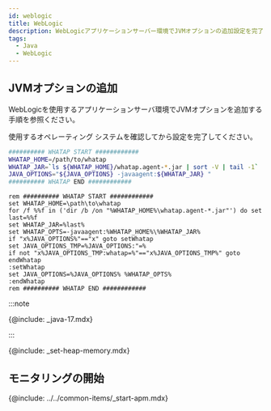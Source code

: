 ```yaml
---
id: weblogic
title: WebLogic
description: WebLogicアプリケーションサーバー環境でJVMオプションの追加設定を完了してください。
tags:
  - Java
  - WebLogic
---
```


## JVMオプションの追加

WebLogicを使用するアプリケーションサーバ環境でJVMオプションを追加する手順を参照ください。 

使用するオペレーティング システムを確認してから設定を完了してください。

<Tabs>
<TabItem value="linux" label="Linux">

```bash title="{WebLogic_Path}/user_projects/domains/{User_Domain}/bin/startWebLogic.sh"
########## WHATAP START ############
WHATAP_HOME=/path/to/whatap
WHATAP_JAR=`ls ${WHATAP_HOME}/whatap.agent-*.jar | sort -V | tail -1`
JAVA_OPTIONS="${JAVA_OPTIONS} -javaagent:${WHATAP_JAR} "
########## WHATAP END ############
```

</TabItem>
<TabItem value="windows" label="Windows" default>

```batch title="{WebLogic_Path}/user_projects/domains/{User_Domain}/bin/startWebLogic.bat"
rem ########## WHATAP START ############
set WHATAP_HOME=\path\to\whatap
for /f %%f in ('dir /b /on "%WHATAP_HOME%\whatap.agent-*.jar"') do set last=%%f
set WHATAP_JAR=%last%
set WHATAP_OPTS=-javaagent:%WHATAP_HOME%\%WHATAP_JAR%
if "x%JAVA_OPTIONS%"=="x" goto setWhatap
set JAVA_OPTIONS_TMP=%JAVA_OPTIONS:"=%
if not "x%JAVA_OPTIONS_TMP:whatap=%"=="x%JAVA_OPTIONS_TMP%" goto endWhatap
:setWhatap
set JAVA_OPTIONS=%JAVA_OPTIONS% %WHATAP_OPTS%
:endWhatap
rem ########## WHATAP END ############
```

</TabItem>
</Tabs>

:::note

{@include: _java-17.mdx} 

:::

{@include: _set-heap-memory.mdx} 

## モニタリングの開始

{@include: ../../common-items/_start-apm.mdx} 
